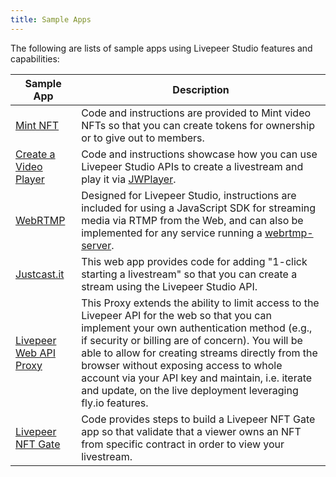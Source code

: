 ```yaml
---
title: Sample Apps
---
```


The following are lists of sample apps using Livepeer Studio features and capabilities:

| Sample App                                                                                                | Description | 
| -------------------------------------------------------------------------------------------------------------- | ---------- | 
| [Mint NFT](https://github.com/codentell/video-nft-sample)  |  Code and instructions are provided to Mint video NFTs so that you can create tokens for ownership or to give out to members.                  |                                                                             |
| [Create a Video Player](https://github.com/livepeer/livepeer-jwplayer-demo) |     Code and instructions showcase how you can use Livepeer Studio APIs to create a livestream and play it via [JWPlayer](https://github.com/livepeer/livepeer-jwplayer-demo).     |                                        |
| [WebRTMP](https://github.com/livepeer/webrtmp-sdk ) |  Designed for Livepeer Studio, instructions are included for using a JavaScript SDK for streaming media via RTMP from the Web, and can also be implemented for any service running a [webrtmp-server](https://github.com/livepeer/webrtmp-sdk ). | 
| [Justcast.it](https://github.com/victorges/justcast.it) | This web app provides code for adding "1-click starting a livestream" so that you can create a stream using the Livepeer Studio API.  |
| [Livepeer Web API Proxy](https://github.com/victorges/livepeer-web-api-proxy) | This Proxy extends the ability to limit access to the Livepeer API for the web so that you can implement your own authentication method (e.g., if security or billing are of concern). You will be able to allow for creating streams directly from the browser without exposing access to whole account via your API key and maintain, i.e. iterate and update, on the live deployment leveraging fly.io features. | 
| [Livepeer NFT Gate](https://github.com/livepeer/livepeer-nft-gate-example) | Code provides steps to build a Livepeer NFT Gate app so that validate that a viewer owns an NFT from specific contract in order to view your livestream. |